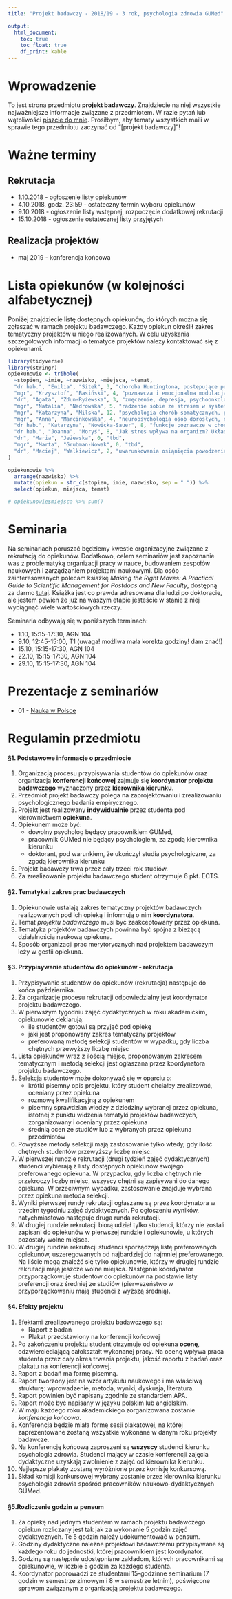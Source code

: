 ```yaml
---
title: "Projekt badawczy - 2018/19 - 3 rok, psychologia zdrowia GUMed"

output: 
  html_document:
    toc: true
    toc_float: true
    df_print: kable
---
```

# Wprowadzenie

To jest strona przedmiotu **projekt badawczy**. Znajdziecie na niej wszystkie najważniejsze informacje związane z przedmiotem. W razie pytań lub wątpliwości [piszcie do mnie](mailto:krzysztof.basinski@gumed.edu.pl). Prosiłbym, aby tematy wszystkich maili w sprawie tego przedmiotu zaczynać od "[projekt badawczy]"!

# Ważne terminy

## Rekrutacja

- 1.10.2018 - ogłoszenie listy opiekunów
- 4.10.2018, godz. 23:59 - ostateczny termin wyboru opiekunów
- 9.10.2018 - ogłoszenie listy wstępnej, rozpoczęcie dodatkowej rekrutacji
- 15.10.2018 - ogłoszenie ostatecznej listy przyjętych

## Realizacja projektów

- maj 2019 - konferencja końcowa

# Lista opiekunów (w kolejności alfabetycznej)

Poniżej znajdziecie listę dostępnych opiekunów, do których można się zgłaszać w ramach projektu badawczego. Każdy opiekun określił zakres tematyczny projektów u niego realizowanych. W celu uzyskania szczegółowych informacji o tematyce projektów należy kontaktować się z opiekunami.

```r
library(tidyverse)
library(stringr)
opiekunowie <- tribble(
  ~stopien, ~imie, ~nazwisko, ~miejsca, ~temat,
  "dr hab.", "Emilia", "Sitek", 3, "choroba Huntingtona, postępujące porażenie ponadjądrowe, afazja pierwotna postępująca",
  "mgr", "Krzysztof", "Basiński", 4, "poznawcza i emocjonalna modulacja bólu, cognitive science of audition",
  "dr", "Agata", "Zdun-Ryżewska", 3, "zmęczenie, depresja, psychoonkologia, jakość życia, przyjmę też osobę z własnym tematem jeśli tylko uznam, że wiem w tym obszarze coś na tyle, aby pomóc w zrealizowaniu tego projektu",
  "mgr", "Natalia", "Nadrowska", 5, "radzenie sobie ze stresem w systemie rodzinnym",
  "mgr", "Katarzyna", "Milska", 12, "psychologia chorób somatycznych, psychologia chorób i zaburzeń psychicznych, psychologia zdrowia, psychoterapia, psychologia niepełnosprawności, psychologia zaburzeń genetycznych [szczegółowa lista tutaj](pb_milska.pdf)",
  "mgr", "Anna", "Marcinkowska", 4, "neuropsychologia osób dorosłych, neuropsychologia medyczna, neuroobrazowanie funkcjonalne, psychologia w transplantologii, psychologia w przewlekłych chorobach nerek",
  "dr hab.", "Katarzyna", "Nowicka-Sauer", 8, "funkcje poznawcze w chorobach układowych tkanki łącznej, percepcja choroby i jej korelatów u pacjentów z chorobami przewlekłymi",
  "dr hab.", "Joanna", "Moryś", 8, "Jak stres wpływa na organizm? Układ immunologiczny a emocje? Wpływ dysfunkcji narządów wewnętrznych na funkcje poznawcze i emocjonalne (przysadka, tarczyca, nerki, wątroba, serce,  nadnercza, trzustka, gonady, układ pokarmowy i oddechowy)",
  "dr", "Maria", "Jeżewska", 0, "tbd",
  "mgr", "Marta", "Grubman-Nowak", 0, "tbd",
  "dr", "Maciej", "Walkiewicz", 2, "uwarunkowania osiąnięcia powodzenia w wykonywaniu zawodu psychologa"
)

opiekunowie %>% 
  arrange(nazwisko) %>% 
  mutate(opiekun = str_c(stopien, imie, nazwisko, sep = " ")) %>% 
  select(opiekun, miejsca, temat)

# opiekunowie$miejsca %>% sum()
```

# Seminaria

Na seminariach poruszać będziemy kwestie organizacyjne związane z rekrutacją do opiekunów. Dodatkowo, celem seminariów jest zapoznanie was z problematyką organizacji pracy w nauce, budowaniem zespołów naukowych i zarządzaniem projektami naukowymi. Dla osób zainteresowanych polecam ksiażkę *Making the Right Moves: A Practical Guide to Scientific Management for Postdocs and New Faculty*, dostępną za darmo [tutaj](https://www.hhmi.org/developing-scientists/making-right-moves). Książka jest co prawda adresowana dla ludzi po doktoracie, ale jestem pewien że już na waszym etapie jesteście w stanie z niej wyciągnąć wiele wartościowych rzeczy.

Seminaria odbywają się w poniższych terminach:

- 1.10, 15:15-17:30, AGN 104
- 9.10, 12:45-15:00, T1 (uwaga! możliwa mała korekta godziny! dam znać!)
- 15.10, 15:15-17:30, AGN 104
- 22.10, 15:15-17:30, AGN 104
- 29.10, 15:15-17:30, AGN 104

# Prezentacje z seminariów

- 01 - [Nauka w Polsce](01nauka_pl.html)

# Regulamin przedmiotu

#### §1. Podstawowe informacje o przedmiocie

1. Organizacją procesu przypisywania studentów do opiekunów oraz organizacją **konferencji końcowej** zajmuje się **koordynator projektu badawczego** wyznaczony przez **kierownika kierunku**.
1. Przedmiot projekt badawczy polega na zaprojektowaniu i zrealizowaniu psychologicznego badania empirycznego.
2. Projekt jest realizowany **indywidualnie** przez studenta pod kierownictwem **opiekuna**.
3. Opiekunem może być:
    - dowolny psycholog będący pracownikiem GUMed,
    - pracownik GUMed nie będący psychologiem, za zgodą kierownika kierunku
    - doktorant, pod warunkiem, że ukończył studia psychologiczne, za zgodą kierownika kierunku
3. Projekt badawczy trwa przez cały trzeci rok studiów.
3. Za zrealizowanie projektu badawczego student otrzymuje 6 pkt. ECTS.



#### §2. Tematyka i zakres prac badawczych

1. Opiekunowie ustalają zakres tematyczny projektów badawczych realizowanych pod ich opieką i informują o nim **koordynatora**.
1. Temat *projektu badawczego* musi być zaakceptowany przez opiekuna.
2. Tematyka projektów badawczych powinna być spójna z bieżącą działalnością naukową opiekuna.
3. Sposób organizacji prac merytorycznych nad projektem badawczym leży w gestii opiekuna.


#### §3. Przypisywanie studentów do opiekunów - rekrutacja

1. Przypisywanie studentów do opiekunów (rekrutacja) następuje do końca października.
1. Za organizację procesu rekrutacji odpowiedzialny jest koordynator projektu badawczego.
1. W pierwszym tygodniu zajęć dydaktycznych w roku akademickim, opiekunowie deklarują: 
    + ile studentów gotowi są przyjąć pod opiekę 
    + jaki jest proponowany zakres tematyczny projektów
    + preferowaną metodę selekcji studentów w wypadku, gdy liczba chętnych przewyższy liczbę miejsc
1. Lista opiekunów wraz z ilością miejsc, proponowanym zakresem tematycznym i metodą selekcji jest ogłaszana przez koordynatora projektu badawczego.
1. Selekcja studentów może dokonywać się w oparciu o:
    + krótki pisemny opis projektu, który student chciałby zrealizować, oceniany przez opiekuna
    + rozmowę kwalifikacyjną z opiekunem
    + pisemny sprawdzian wiedzy z dziedziny wybranej przez opiekuna, istotnej z punktu widzenia tematyki projektów badawczych, zorganizowany i oceniany przez opiekuna
    + średnią ocen ze studiów lub z wybranych przez opiekuna przedmiotów
1. Powyższe metody selekcji mają zastosowanie tylko wtedy, gdy ilość chętnych studentów przewyższy liczbę miejsc.
1. W pierwszej rundzie rekrutacji (drugi tydzień zajęć dydaktycznych) studenci wybierają z listy dostępnych opiekunów swojego preferowanego opiekuna. W przypadku, gdy liczba chętnych nie przekroczy liczby miejsc, wszyscy chętni są zapisywani do danego opiekuna. W przeciwnym wypadku, zastosowanie znajduje wybrana przez opiekuna metoda selekcji.
1. Wyniki pierwszej rundy rekrutacji ogłaszane są przez koordynatora w trzecim tygodniu zajęć dydaktycznych. Po ogłoszeniu wyników, natychmiastowo następuje druga runda rekrutacji.
1. W drugiej rundzie rekrutacji biorą udział tylko studenci, którzy nie zostali zapisani do opiekunów w pierwszej rundzie i opiekunowie, u których pozostały wolne miejsca.
1. W drugiej rundzie rekrutacji studenci sporządzają listę preferowanych opiekunów, uszeregowanych od najbardziej do najmniej preferowanego. Na liście mogą znaleźć się tylko opiekunowie, którzy w drugiej rundzie rekrutacji mają jeszcze wolne miejsca. Następnie koordynator przyporządkowuje studentów do opiekunów na podstawie listy preferencji oraz średniej ze studiów (pierwszeństwo w przyporządkowaniu mają studenci z wyższą średnią).


#### §4. Efekty projektu

1. Efektami zrealizowanego projektu badawczego są:
    + Raport z badań
    + Plakat przedstawiony na konferencji końcowej
1. Po zakończeniu projektu student otrzymuje od opiekuna **ocenę**, odzwierciedlającą całokształt wykonanej pracy. Na ocenę wpływa praca studenta przez cały okres trwania projektu, jakość raportu z badań oraz plakatu na konferencji końcowej.
1. Raport z badań ma formę pisemną.
1. Raport tworzony jest na wzór artykułu naukowego i ma właściwą strukturę: wprowadzenie, metoda, wyniki, dyskusja, literatura.
1. Raport powinien być napisany zgodnie ze standardem APA.
1. Raport może być napisany w języku polskim lub angielskim.
1. W maju każdego roku akademickiego zorganizowana zostanie *konferencja końcowa*.
1. Konferencja będzie miała formę sesji plakatowej, na której zaprezentowane zostaną wszystkie wykonane w danym roku projekty badawcze.
1. Na konferencję końcową zaproszeni są **wszyscy** studenci kierunku psychologia zdrowia. Studenci mający w czasie konferencji zajęcia dydaktyczne uzyskają zwolnienie z zajęć od kierownika kierunku.
1. Najlepsze plakaty zostaną wyróżnione przez komisję konkursową.
1. Skład komisji konkursowej wybrany zostanie przez kierownika kierunku psychologia zdrowia spośród pracowników naukowo-dydaktycznych GUMed.



#### §5.Rozliczenie godzin w pensum

1. Za opiekę nad jednym studentem w ramach projektu badawczego opiekun rozliczany jest tak jak za wykonanie 5 godzin zajęć dydaktycznych. Te 5 godzin należy udokumentować w pensum.
1. Godziny dydaktyczne należne projektowi badawczemu przypisywane są każdego roku do jednostki, której pracownikiem jest koordynator.
1. Godziny są następnie udostępniane zakładom, których pracownikami są opiekunowie, w liczbie 5 godzin za każdego studenta.
1. Koordynator poprowadzi ze studentami 15-godzinne seminarium (7 godzin w semestrze zimowym i 8 w semestrze letnim), poświęcone sprawom związanym z organizacją projektu badawczego.


